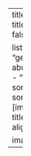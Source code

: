 ---
title: "Blog"
author: ""
title-block-banner: false
page-layout: full

listing:
    contents:
      - "german-abundance/index.qmd"
      - "talent-sorting/index.qmd"
    sort: "date desc"
    fields: [image, date, author, title, subtitle]
    image-align: left

    image-height: 200px
---